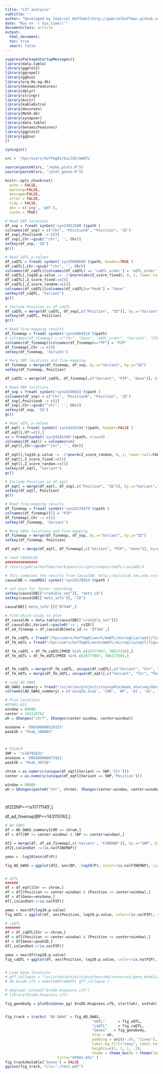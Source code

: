 ```yaml
---
title: "CIT analysis"
subtitle: ''
author: "Developed by [Gabriel Hoffman](http://gabrielhoffman.github.io/)"
date: "Run on `r Sys.time()`"
documentclass: article
output: 
  html_document:
  toc: true
  smart: false
---
```



<!---

cd /hpc/users/hoffmg01/work/microglia_analysis
ml git proj gdal geos pandoc
git pull
R

system("git pull")


rmarkdown::render("EPHA1_AS1.Rmd")


--->

```r
suppressPackageStartupMessages({
library(data.table)
library(ggplot2)
library(ggrepel)
library(ggbio)
library(org.Hs.eg.db)
library(GenomicFeatures)
library(dplyr)
library(stringr) 
library(knitr)
library(kableExtra)
library(decorate)
library(MeSH.db)
library(synapser)
library(data.table)
library(GenomicFeatures)
library(ggplot2)
library(ggbio)
})

synLogin()

src = '/hpc/users/hoffmg01/build2/mmQTL'

source(paste0(src, "/make_plots.R"))
source(paste0(src, "/plot_genes.R"))

knitr::opts_chunk$set(
  echo = FALSE,
  warning=FALSE,
  message=FALSE,
  error = FALSE,
  tidy = FALSE,
  dev = c('png', 'pdf'),
  cache = TRUE)
```


```r
# Read SNP locations
df_snp = fread( synGet('syn24912590')$path )
colnames(df_snp) = c("Chr", "Position0", "Position", 'ID')
df_snp[,Position0 := c()]
df_snp[,Chr:=gsub("^chr", '', Chr)]
setkey(df_snp, 'ID')
gc()

# Read xQTL p-values
df_caQTL = fread( synGet('syn25000646')$path, header=TRUE )
df_caQTL[,Chr:=gsub("^chr", '', Chr)]
colnames(df_caQTL)[colnames(df_caQTL) == 'caQTL_order'] = 'eQTL_order'
df_caQTL[,log10.p.value := -1*pnorm(abs(Z_score_fixed), 0, 1, lower.tail=FALSE, log.p=TRUE) / log(10) - log10(2)]
df_caQTL[,Z_score_fixed:=c()]
df_caQTL[,Z_score_random:=c()]
colnames(df_caQTL)[colnames(df_caQTL)=="Peak"] = "Gene"
setkey(df_caQTL, "Variant")
gc()

# Include Position in df_caQTL
df_caQTL = merge(df_caQTL, df_snp[,c("Position", "ID")], by.x="Variant", by.y="ID")
setkey(df_caQTL, Position)
gc()

# Read fine-mapping results
df_finemap = fread( synGet('syn24964518')$path)
# colnames(df_finemap) = c("Chr", "Gene", "eQTL_order", "Variant", "PIP")
colnames(df_finemap)[colnames(df_finemap)=="PP"] = "PIP"
df_finemap[,Chr := c()]
setkey(df_finemap, 'Variant')

# Merg SNP locations and fine-mapping
df_finemap = merge(df_finemap, df_snp, by.x="Variant", by.y="ID")
setkey(df_finemap, Position)

df_caQTL = merge(df_caQTL, df_finemap[,c("Variant", "PIP", "Gene")], by=c("Variant", "Gene"), all.x=TRUE)
```


```r
# Read SNP locations
df_snp = fread( synGet('syn24196924')$path )
colnames(df_snp) = c("Chr", "Position0", "Position", 'ID')
df_snp[,Position0 := c()]
df_snp[,Chr:=gsub("^chr", '', Chr)]
setkey(df_snp, 'ID')
gc()

# Read xQTL p-values
df_eqtl = fread( synGet('syn24182390')$path, header=FALSE )
df_eqtl[,V7:=c(),]
cn = fread(synGet('syn24182390')$path, nrow=0)
colnames(df_eqtl) = colnames(cn)
df_eqtl[,Chr:=gsub("^chr", '', Chr)]

df_eqtl[,log10.p.value := -1*pnorm(Z_score_random, 0, 1, lower.tail=FALSE, log.p=TRUE) / log(10) - log10(2)]
df_eqtl[,Z_score_fixed:=c()]
df_eqtl[,Z_score_random:=c()]
setkey(df_eqtl, "Variant")
gc()

# Include Position in df_eqtl
df_eqtl = merge(df_eqtl, df_snp[,c("Position", "ID")], by.x="Variant", by.y="ID")
setkey(df_eqtl, Position)
gc()

# Read fine-mapping results
df_finemap = fread( synGet('syn24178479')$path )
colnames(df_finemap)[5] = "PIP"
df_finemap[,Chr := c()]
setkey(df_finemap, 'Variant')

# Merg SNPe locations and fine-mapping
df_finemap = merge(df_finemap, df_snp, by.x="Variant", by.y="ID")
setkey(df_finemap, Position)

df_eqtl = merge(df_eqtl, df_finemap[,c("Variant", "PIP", "Gene")], by=c("Variant", "Gene"), all.x=TRUE)
```			


```r
# read CAUSALdb 
###############
# /Users/gabrielhoffman/workspace/scripts/compositeQTL/causaDB.R

# This combines the results from CausalDB: http://mulinlab.tmu.edu.cn/causaldb/index.html
causalDB = readRDS( synGet('syn24178554')$path )

# set keys for faster searching
setkey(causalDB[["credible_set"]], "meta_id")
setkey(causalDB[['meta_info']], "ID")

causalDB[['meta_info']]["OT344",]

# Find which study to plot
df_causaldb = data.table(causalDB[["credible_set"]])
df_causaldb[,Variant:=paste0('rs', rsID)]
df_ad_finemap = df_causaldb[meta_id == 'OT344',]
```

```r
df_fm_caQTL = fread("/hpc/users/hoffmg01/work/mmQTL/microglia/caqtl/figures/finemap_caQTL.csv")
df_fm_eQTL = fread("/hpc/users/hoffmg01/work/mmQTL/microglia/eqtl/figures/finemap_eQTL.csv")

df_fm_caQTL = df_fm_caQTL[PMID %in% c(29777097, 30617256),]
df_fm_eQTL = df_fm_eQTL[PMID %in% c(29777097, 30617256),]


df_fm_caQTL = merge(df_fm_caQTL, unique(df_caQTL[,c("Variant", "Chr", "Position")]),by="Variant")
df_fm_eQTL = merge(df_fm_eQTL, unique(df_eqtl[,c("Variant", "Chr", "Position")]),by="Variant")
```





```r

# Load AD GWAS
AD_GWAS_summary = fread("/sc/arion/projects/roussp01a/mads_atacseq/data/gwas/alz2noapoe/AD_sumstats_Jansenetal_NO_APO_E.txt.gz", header=FALSE)
colnames(AD_GWAS_summary) = c('uniqID.a1a2', 'CHR', 'BP', 'A1', 'A2', 'SNP', 'Z', 'P', 'Nsum', 'Neff' , 'dir', 'MAF', 'BETA', 'SE')

# Plot Locations
#EPHA1-AS1
window = 80000
center = 143110762
wh = GRanges("chr7", IRanges(center-window, center+window))

ensGene = 'ENSG00000229153'
peakID = "Peak_188003"



# PICALM
SNP = 'rs10792832'
ensGene = 'ENSG00000073921'
peakID = "Peak_30728"

chrom = as.numeric(unique(df_eqtl[Variant == SNP,'Chr']))
center = as.numeric(unique(df_eqtl[Variant == SNP,'Position']))

window = 80000
wh = GRanges(paste0("chr", chrom), IRanges(center-window, center+window))




```


df2[SNP=='rs11771145',]

df_ad_finemap[BP==143110762,]



```r

# AD GWAS
df = AD_GWAS_summary[CHR == chrom,]
df = df[(BP >= center-window) & (BP <= center+window),]

df2 = merge(df, df_ad_finemap[,c('Variant', 'FINEMAP')], by.x="SNP", by.y="Variant", all.x=TRUE)
df2[,isCandSet :=!is.na(FINEMAP)]

ymax = -log10(min(df$P))

fig_AD_GWAS = ggplot(df2, aes(BP, -log10(P), color=!is.na(FINEMAP), size=isCandSet+1.0 )) + geom_point() + scale_x_continuous(limits=c(center-window, center+window), expand=c(0,0)) + scale_y_continuous(expand=c(0, 0), limits=c(0,ymax*1.03)) + scale_color_manual(values=c("black", "red")) + ylab(bquote(-log[10]~P)) + scale_size(range=c(.8, 2), breaks=c(1.1))


# eQTL
######
df = df_eqtl[Chr == chrom,]
df = df[(Position >= center-window) & (Position <= center+window),]
df = df[Gene==ensGene,]
df[,isCandSet:=!is.na(PIP)]

ymax = max(df$log10.p.value)
fig_eQTL = ggplot(df, aes(Position, log10.p.value, color=!is.na(PIP), size=isCandSet+1.0)) + geom_point() + scale_x_continuous(limits=c(center-window, center+window), expand=c(0,0)) + scale_y_continuous(expand=c(0, 0), limits=c(0,ymax*1.03)) + scale_color_manual(values=c("black", "red")) + ylab(bquote(-log[10]~P)) + scale_size(range=c(.8, 2), breaks=c(1.1))

# caQTL
#######
df = df_caQTL[Chr == chrom,]
df = df[(Position >= center-window) & (Position <= center+window),]
df = df[Gene==peakID,]
df[,isCandSet:=!is.na(PIP)]

ymax = max(df$log10.p.value)
fig_caQTL = ggplot(df, aes(Position, log10.p.value, color=!is.na(PIP), size=isCandSet+1)) + geom_point() + scale_x_continuous(limits=c(center-window, center+window), expand=c(0,0)) + scale_y_continuous(expand=c(0, 0), limits=c(0,ymax*1.03)) + scale_color_manual(values=c("black", "red")) + ylab(bquote(-log[10]~P)) + scale_size(range=c(.8, 2), breaks=c(1.1))


# Load Gene locations
# gff_collapse = "/sc/arion/projects/psychencode/resources/gene_models/ensembl_collapse/EnsDb.Hsapiens.v75.merged.gff3"
# db.ensdb.v75 = makeTxDbFromGFF( gff_collapse )

# pkgload::unload("EnsDb.Hsapiens.v75")
# library(EnsDb.Hsapiens.v75)

fig_genebody = plotEnsGenes_gg( EnsDb.Hsapiens.v75, start(wh), end(wh), seqnames(wh), splice_variants=FALSE, non_coding=TRUE)


fig_track = tracks( "AD GWAS" = fig_AD_GWAS, 
										"eQTL" 		= fig_eQTL,
										"caQTL" 	= fig_caQTL,
										"Genes"   = fig_genebody,
										xlim = wh,
										padding = unit(-.65, "lines"),
										label.bg.fill="navy", label.text.color="white",
										heights=c(1, 1, 1, .3),
										theme = theme_bw(8) + theme(legend.position="none", panel.grid.minor = element_blank(), panel.grid.major = element_blank()),
						title="EPHA1-AS1" )
fig_track@mutable['Genes'] = FALSE
ggsave(fig_track, file="./test.pdf")




```






